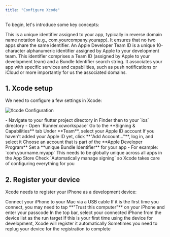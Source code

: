 ```yaml
---
title: "Configure Xcode"
---
```


To begin, let's introduce some key concepts:

<CardGroup>
    <Card title="Bundle Identifier">
        This is a unique identifier assigned to your app, typically in reverse domain name notation (e.g., com.yourcompany.yourapp). It ensures that no two apps share the same identifier.
    </Card>
    <Card title="Team ID">
        An Apple Developer Team ID is a unique 10-character alphanumeric identifier assigned by Apple to your development team.
    </Card>
</CardGroup>
<Card title="App ID">
    This identifier comprises a Team ID (assigned by Apple to your development team) and a Bundle Identifier search string. It associates your app with specific services and capabilities, such as push notifications or iCloud or more importantly for us the associated domains.
</Card>

## 1. Xcode setup

We need to configure a few settings in Xcode:

![Xcode Configuration](/images/frontend-integration/flutter/xcode-signing-capabilities.webp)

<Steps>
    <Step title="Open your project in Xcode">
        - Navigate to your flutter project directory in Finder then to your `ios` directory
        - Open `Runner.xcworkspace`
    </Step>
    <Step title="Go to Signing & Capabilities">
        Go to the **Signing & Capabilities** tab
    </Step>
    <Step title="Select your Apple ID account">
        Under **Team**, select your Apple ID account
        <Note>If you haven't added your Apple ID yet, click **"Add Account..."**, log in, and select it</Note>
        <Warning>Choose an account that is part of the **Apple Developer Program**</Warning>
    </Step>
    <Step title="Set Bundle Identifier">
        Set a **unique Bundle Identifier** for your app
        - For example: `com.yourname.myapp`
        <Note>This needs to be globally unique across all apps in the App Store</Note>
    </Step>
    <Step title="Enable automatic signing">
        Check `Automatically manage signing` so Xcode takes care of configuring everything for you
    </Step>
</Steps>


## 2. Register your device

Xcode needs to register your iPhone as a development device:

<Steps>
    <Step title="Connect your iPhone">
        Connect your iPhone to your Mac via a USB cable
    </Step>
    <Step title="Trust the computer">
        If it is the first time you connect, you may need to tap **"Trust this computer"** on your iPhone and enter your passcode
    </Step>
    <Step title="Select run target">
        In the top bar, select your connected iPhone from the device list as the run target
    </Step>
    <Step title="Register device">
        If this is your first time using the device for development, Xcode will register it automatically
        <Warning>Sometimes you need to replug your device for the registration to complete</Warning>
    </Step>
</Steps>
